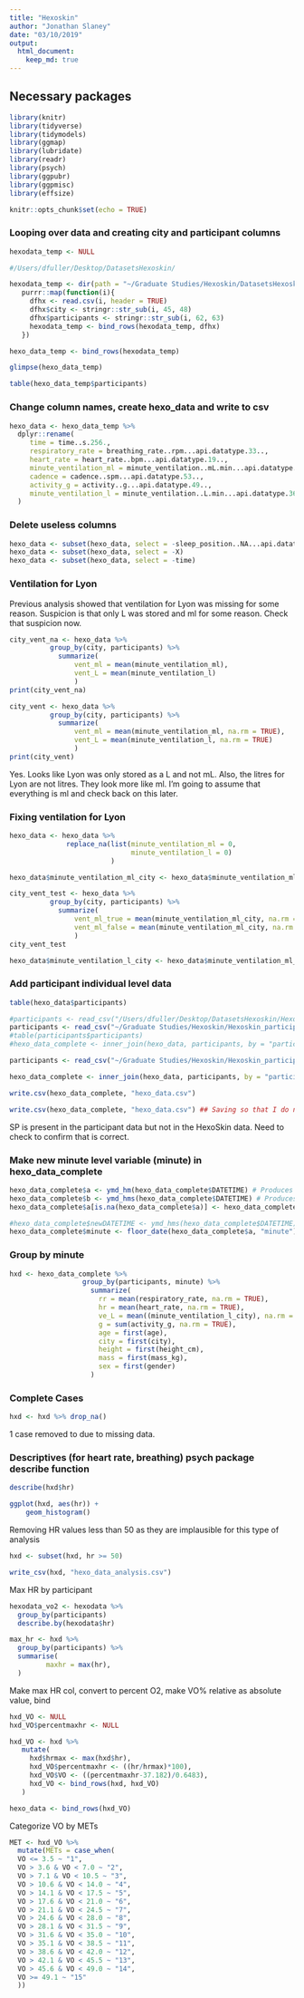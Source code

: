 ```yaml
---
title: "Hexoskin"
author: "Jonathan Slaney"
date: "03/10/2019"
output: 
  html_document: 
    keep_md: true
---
```


## Necessary packages

```r
library(knitr)
library(tidyverse)
library(tidymodels)
library(ggmap)
library(lubridate)
library(readr)
library(psych)
library(ggpubr)
library(ggpmisc)
library(effsize)
```

```r
knitr::opts_chunk$set(echo = TRUE)
```

### Looping over data and creating city and participant columns

```r
hexodata_temp <- NULL

#/Users/dfuller/Desktop/DatasetsHexoskin/

hexodata_temp <- dir(path = "~/Graduate Studies/Hexoskin/DatasetsHexoskin", full.names = TRUE, pattern = "*.csv", recursive = TRUE) %>%
   purrr::map(function(i){
     dfhx <- read.csv(i, header = TRUE)
     dfhx$city <- stringr::str_sub(i, 45, 48)
     dfhx$participants <- stringr::str_sub(i, 62, 63)
     hexodata_temp <- bind_rows(hexodata_temp, dfhx)
   })

hexo_data_temp <- bind_rows(hexodata_temp)

glimpse(hexo_data_temp)

table(hexo_data_temp$participants)
```

### Change column names, create hexo_data and write to csv

```r
hexo_data <- hexo_data_temp %>%
  dplyr::rename(
     time = time..s.256., 
     respiratory_rate = breathing_rate..rpm...api.datatype.33.., 
     heart_rate = heart_rate..bpm...api.datatype.19.., 
     minute_ventilation_ml = minute_ventilation..mL.min...api.datatype.36.., 
     cadence = cadence..spm...api.datatype.53.., 
     activity_g = activity..g...api.datatype.49..,
     minute_ventilation_l = minute_ventilation..L.min...api.datatype.36..
  )
```

### Delete useless columns

```r
hexo_data <- subset(hexo_data, select = -sleep_position..NA...api.datatype.270..)
hexo_data <- subset(hexo_data, select = -X)
hexo_data <- subset(hexo_data, select = -time)
```

### Ventilation for Lyon

Previous analysis showed that ventilation for Lyon was missing for some reason. Suspicion is that only L was stored and ml for some reason. Check that suspicion now. 

```r
city_vent_na <- hexo_data %>%
          group_by(city, participants) %>%
            summarize(
                vent_ml = mean(minute_ventilation_ml),
                vent_L = mean(minute_ventilation_l)
                )
print(city_vent_na)

city_vent <- hexo_data %>%
          group_by(city, participants) %>%
            summarize(
                vent_ml = mean(minute_ventilation_ml, na.rm = TRUE),
                vent_L = mean(minute_ventilation_l, na.rm = TRUE)
                )
print(city_vent)
```

Yes. Looks like Lyon was only stored as a L and not mL. Also, the litres for Lyon are not litres. They look more like ml. I'm going to assume that everything is ml and check back on this later. 

### Fixing ventilation for Lyon 
```r
hexo_data <- hexo_data %>% 
              replace_na(list(minute_ventilation_ml = 0, 
                              minute_ventilation_l = 0)
                         )

hexo_data$minute_ventilation_ml_city <- hexo_data$minute_ventilation_ml + hexo_data$minute_ventilation_l

city_vent_test <- hexo_data %>%
          group_by(city, participants) %>%
            summarize(
                vent_ml_true = mean(minute_ventilation_ml_city, na.rm = TRUE),
                vent_ml_false = mean(minute_ventilation_ml_city, na.rm = FALSE)
                )
city_vent_test

hexo_data$minute_ventilation_l_city <- hexo_data$minute_ventilation_ml_city/1000
```

### Add participant individual level data

```r
table(hexo_data$participants)

#participants <- read_csv("/Users/dfuller/Desktop/DatasetsHexoskin/Hexoskin_participants.csv")
participants <- read_csv("~/Graduate Studies/Hexoskin/Hexoskin_participants.csv")
#table(participants$participants)
#hexo_data_complete <- inner_join(hexo_data, participants, by = "participants")

participants <- read_csv("~/Graduate Studies/Hexoskin/Hexoskin_participants.csv")

hexo_data_complete <- inner_join(hexo_data, participants, by = "participants")

write.csv(hexo_data_complete, "hexo_data.csv")

write.csv(hexo_data_complete, "hexo_data.csv") ## Saving so that I do not break my computer when working on this data! 
```

SP is present in the participant data but not in the HexoSkin data. Need to check to confirm that is correct. 

### Make new minute level variable (minute) in hexo_data_complete

```r
hexo_data_complete$a <- ymd_hm(hexo_data_complete$DATETIME) # Produces NA when format is not "%m/%d/%Y"
hexo_data_complete$b <- ymd_hms(hexo_data_complete$DATETIME) # Produces NA when format is not "%d.%m.%Y"
hexo_data_complete$a[is.na(hexo_data_complete$a)] <- hexo_data_complete$b[!is.na(hexo_data_complete$b)] # Combine both while keeping their ranks

#hexo_data_complete$newDATETIME <- ymd_hms(hexo_data_complete$DATETIME)
hexo_data_complete$minute <- floor_date(hexo_data_complete$a, "minute")
```

### Group by minute

```r
hxd <- hexo_data_complete %>%
                  group_by(participants, minute) %>% 
                    summarize(
                      rr = mean(respiratory_rate, na.rm = TRUE),
                      hr = mean(heart_rate, na.rm = TRUE),
                      ve_L = mean((minute_ventilation_l_city), na.rm = TRUE), 
                      g = sum(activity_g, na.rm = TRUE),
                      age = first(age),
                      city = first(city), 
                      height = first(height_cm), 
                      mass = first(mass_kg), 
                      sex = first(gender)
                    )
```

### Complete Cases

```r
hxd <- hxd %>% drop_na()
```

1 case removed to due to missing data. 

### Descriptives (for heart rate, breathing) psych package describe function

```r
describe(hxd$hr)

ggplot(hxd, aes(hr)) + 
    geom_histogram()
```

Removing HR values less than 50 as they are implausible for this type of analysis
```r
hxd <- subset(hxd, hr >= 50)

write_csv(hxd, "hexo_data_analysis.csv")
```

Max HR by participant

```r
hexodata_vo2 <- hexodata %>%
  group_by(participants)
  describe.by(hexodata$hr)
```


```r
max_hr <- hxd %>%
  group_by(participants) %>%
  summarise(
         maxhr = max(hr),
  )
```

Make max HR col, convert to percent O2, make VO% relative as absolute value, bind

```r
hxd_VO <- NULL
hxd_VO$percentmaxhr <- NULL

hxd_VO <- hxd %>%
   mutate(
     hxd$hrmax <- max(hxd$hr),
     hxd_VO$percentmaxhr <- ((hr/hrmax)*100),
     hxd_VO$VO <- ((percentmaxhr-37.182)/0.6483),
     hxd_VO <- bind_rows(hxd, hxd_VO)
   )

hexo_data <- bind_rows(hxd_VO)
```

Categorize VO by METs

```r

MET <- hxd_VO %>%
  mutate(METs = case_when(
  VO <= 3.5 ~ "1", 
  VO > 3.6 & VO < 7.0 ~ "2",
  VO > 7.1 & VO < 10.5 ~ "3",
  VO > 10.6 & VO < 14.0 ~ "4",
  VO > 14.1 & VO < 17.5 ~ "5",
  VO > 17.6 & VO < 21.0 ~ "6",
  VO > 21.1 & VO < 24.5 ~ "7", 
  VO > 24.6 & VO < 28.0 ~ "8", 
  VO > 28.1 & VO < 31.5 ~ "9", 
  VO > 31.6 & VO < 35.0 ~ "10", 
  VO > 35.1 & VO < 38.5 ~ "11", 
  VO > 38.6 & VO < 42.0 ~ "12", 
  VO > 42.1 & VO < 45.5 ~ "13", 
  VO > 45.6 & VO < 49.0 ~ "14", 
  VO >= 49.1 ~ "15"
  ))

```






